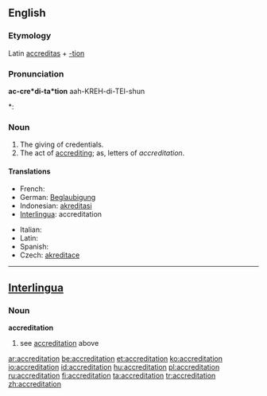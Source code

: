 ==English==

===Etymology===
Latin [[accreditas]] + [[-tion]]

===Pronunciation===
'''ac-cre*di-ta*tion'''
{{rfap}}
aah-KREH-di-TEI-shun
*: {{rhymes|eɪʃǝn}}

===Noun===
{{en-noun}}

# The giving of credentials.
# The act of [[accrediting]]; as, letters of ''accreditation''.

====Translations====
{{trans-top|giving of credentials}}
* French: {{t+|fr|accréditation}}
* German: [[Beglaubigung]] {{f}}
* Indonesian: [[akreditasi]]
* [[Interlingua]]: accreditation
{{trans-mid}}
* Italian: {{t-|it|accreditamento}}
* Latin: {{t-|la|accreditatio}}
* Spanish: {{t-|es|acreditación}}
* Czech: [[akreditace]]
{{trans-bottom}}

----

==[[Interlingua]]==

===Noun===
'''accreditation'''

# see [[accreditation]] above

[[ar:accreditation]]
[[be:accreditation]]
[[et:accreditation]]
[[ko:accreditation]]
[[io:accreditation]]
[[id:accreditation]]
[[hu:accreditation]]
[[pl:accreditation]]
[[ru:accreditation]]
[[fi:accreditation]]
[[ta:accreditation]]
[[tr:accreditation]]
[[zh:accreditation]]
